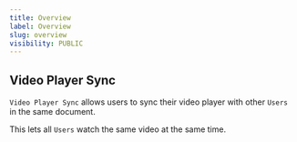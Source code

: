 ```yaml
---
title: Overview
label: Overview
slug: overview
visibility: PUBLIC
---
```


## Video Player Sync

`Video Player Sync` allows users to sync their video player with other `Users` in the same document. 

This lets all `Users` watch the same video at the same time. 

